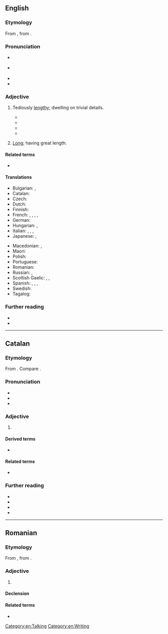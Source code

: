 ==English==
{{was wotd|2009|June|25}}

===Etymology===
From {{der|en|fro|prolixe}}, from {{der|en|la|prōlixus||stretched out; courteous, favorable}}.

===Pronunciation===
* {{a|UK}} {{IPA|en|/ˈpɹəʊ.lɪks/}}
* {{a|US}} {{IPA|en|/pɹoʊˈlɪks/}}
* {{audio|en|LL-Q1860 (eng)-Vealhurl-prolix.wav|Audio (UK)}}
* {{rhymes|en|əʊlɪks|ɪks|s=2}}

===Adjective===
{{en-adj}}

# Tediously [[lengthy]]; dwelling on trivial details.
#: {{syn|en|verbose|Thesaurus:verbose}}
#: {{ant|en|Thesaurus:concise}}
#* {{quote-book|en|year=1831|author={{w|Letitia Elizabeth Landon}}|title=Romance and Reality|volume=2|page=298|text="Give me but the luxury of answering to one of his '''prolix''', contradictory speeches, and...I only ask the revenge of a reply."}}
#* {{quote-journal|en|journal=The Quarterly Review|year=1843|title=Bossi—Necrologia|author=G. C. Leonardo Sismondi.|volume=72|issue=144|url=http://books.google.ca/books?id=045ZAAAAIAAJ&dq=prolix&pg=PA333|page=333|passage=People who have blamed [Jean Charles Léonard de] Sismondi as unnecessarily '''prolix''' cannot have considered the crowd of details presented by the history of Italy.}}
#* {{quote-journal|en|author=William Grimes|title=The Ridiculous Vision of Mark Leyner|work=The New York Times|date=1992-09-13|url=https://www.nytimes.com/1992/09/13/magazine/the-ridiculous-vision-of-mark-leyner.html|issn=0362-4331|passage=Traditional narratives he found too '''prolix''' and discursive. "There's always 14 pages describing a lawn that you skip over," he says.}}
#* {{quote-song|en|year=2008|author={{w|Nick Cave}}, {{w|Warren Ellis (musician)|Warren Ellis}}|album={{w|Dig, Lazarus, Dig!!!}}|artist=Nick Cave and the Bad Seeds|title=We Call Upon The Author|passage='''Prolix'''! '''Prolix'''! / Nothing a pair of scissors can't fix!}}
# {{lb|en|obsolete}} [[long|Long]]; having great length.

====Related terms====
* {{l|en|lax}}

====Translations====
{{trans-top|tediously lengthy}}
* Bulgarian: {{t+|bg|многословен}}, {{t|bg|излишно подробен}}
* Catalan: {{t|ca|prolix}}
* Czech: {{t+|cs|zdlouhavý}}
* Dutch: {{t+|nl|langdradig}}
* Finnish: {{t+|fi|pitkäpiimäinen}}
* French: {{t+|fr|prolixe|m|f}}, {{t+|fr|fastidieux}}, {{t+|fr|verbeux}}, {{t+|fr|phraseur}}, {{t+|fr|raseur}} {{qualifier|colloquial}}
* German: {{t+|de|weitschweifig}}
* Hungarian: {{t+|hu|terjengős}}, {{t+|hu|hosszadalmas}}
* Italian: {{t+|it|prolisso}}, {{t+|it|verboso}}, {{t+|it|ridondante}}, {{t|it|iperverboso}}
* Japanese: {{qualifier|usually written using only kana}} {{t|ja|諄々しい|tr=くどくどしい, kudokudoshii|sc=Jpan}}, {{t+|ja|くどい|tr=kudoi|sc=Jpan}}
{{trans-mid}}
* Macedonian: {{t|mk|развлечен|m}}, {{t|mk|преопширен|m}}
* Maori: {{t|mi|autaki}}
* Polish: {{t|pl|przegadany}}
* Portuguese: {{t+|pt|prolixo}}
* Romanian: {{t+|ro|prolix}}
* Russian: {{t+|ru|затя́нутый}}, {{t+|ru|многосло́вный}}
* Scottish Gaelic: {{t|gd|fadalach}}, {{t|gd|màirnealach}}, {{t|gd|liosta}}
* Spanish: {{t+|es|prolijo|m}}, {{t+|es|fastidioso}}, {{t+|es|verboso}}, {{qualifier|colloquial}} {{t+|es|chicharra}}
* Swedish: {{t+|sv|långrandig}}
* Tagalog: {{t|tl|mahabang talumpati}}
{{trans-bottom}}

{{trans-see|long}}

===Further reading===
* {{R:Lexico}}
* {{R:Etymonline}}

[[Category:en:Talking]]
[[Category:en:Writing]]

----

==Catalan==

===Etymology===
From {{bor|ca|la|prōlixus||courteous, favorable}}. Compare {{cog|es|prolijo}}.

===Pronunciation===
* {{ca-IPA}}
* {{rhymes|ca|iks|s=2}}
* {{homophones|ca|prolixs}}

===Adjective===
{{ca-adj}}

# {{l|en|prolix}}

====Derived terms====
* {{l|ca|prolixament}}

====Related terms====
* {{l|ca|prolixitat}}

===Further reading===
* {{R:IEC2}}
* {{R:GDLC}}
* {{R:DNV}}
* {{R:DCVB}}

----

==Romanian==

===Etymology===
From {{bor|ro|fr|prolixe}}, from {{der|ro|la|prolixus}}.

===Adjective===
{{ro-adj}}

# {{l|en|prolix}}

====Declension====
{{ro-decl-adj}}

====Related terms====
* {{l|ro|prolixitate}}